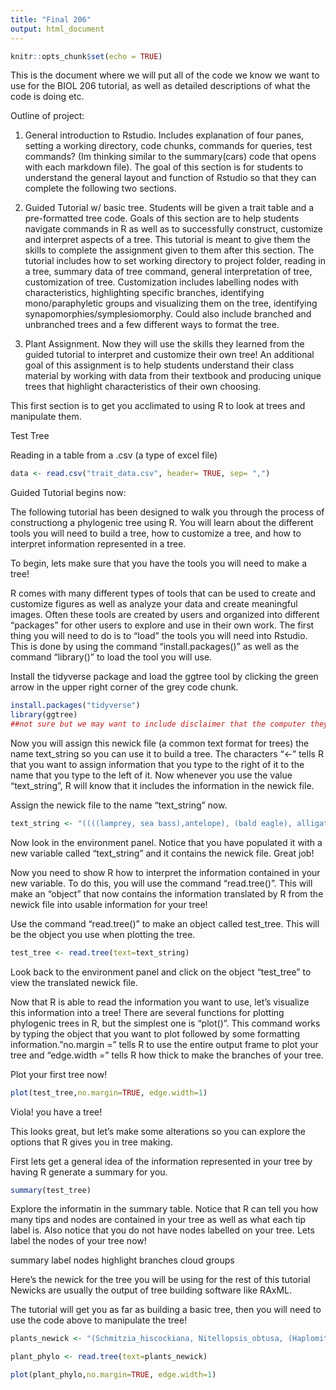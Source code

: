```yaml
---
title: "Final 206"
output: html_document
---
```


```r
knitr::opts_chunk$set(echo = TRUE)
```

This is the document where we will put all of the code we know we want to use for the BIOL 206 tutorial, as well as detailed descriptions of what the code is doing etc. 


Outline of project:

1. General introduction to Rstudio. Includes explanation of four panes, setting a working directory, code chunks, commands for queries, test commands? (Im thinking similar to the summary(cars) code that opens with each markdown file). The goal of this section is for students to understand the general layout and function of Rstudio so that they can complete the following two sections.

2. Guided Tutorial w/ basic tree. Students will be given a trait table and a pre-formatted tree code. Goals of this section are to help students navigate commands in R as well as to successfully construct, customize and interpret aspects of a tree. This tutorial is meant to give them the skills to complete the assignment given to them after this section. The tutorial includes how to set working directory to project folder, reading in a tree, summary data of tree command, general interpretation of tree, customization of tree. Customization includes labelling nodes with characteristics, highlighting specific branches, identifying mono/paraphyletic groups and visualizing them on the tree, identifying synapomorphies/symplesiomorphy. Could also include branched and unbranched trees and a few different ways to format the tree.

3. Plant Assignment. Now they will use the skills they learned from the guided tutorial to interpret and customize their own tree! An additional goal of this assignment is to help students understand their class material by working with data from their textbook and producing unique trees that highlight characteristics of their own choosing.


This first section is to get you acclimated to using R to look at trees and manipulate them. 

Test Tree

Reading in a table from a .csv (a type of excel file)
```r
data <- read.csv("trait_data.csv", header= TRUE, sep= ",")
```

Guided Tutorial begins now:

The following tutorial has been designed to walk you through the process of constructiong a phylogenic tree using R. You will learn about the different tools you will need to build a tree, how to customize a tree, and how to interpret information represented in a tree.

To begin, lets make sure that you have the tools you will need to make a tree!

R comes with many different types of tools that can be used to create and customize figures as well as analyze your data and create meaningful images. Often these tools are created by users and organized into different "packages" for other users to explore and use in their own work. The first thing you will need to do is to "load" the tools you will need into Rstudio. This is done by using the command "install.packages()" as well as the command "library()" to load the tool you will use.
 
Install the tidyverse package and load the ggtree tool by clicking the green arrow in the upper right corner of the grey code chunk.

```r
install.packages("tidyverse")
library(ggtree)
##not sure but we may want to include disclaimer that the computer they will be working on will probably not have the latest version of r and they should click no on a message to restart R after updating the packages 
```

Now you will assign this newick file (a common text format for trees) the name text_string so you can use it to build a tree. The characters "<-" tells R that you want to assign information that you type to the right of it to the name that you type to the left of it. Now whenever you use the value "text_string", R will know that it includes the information in the newick file.

Assign the newick file to the name "text_string" now.

```r
text_string <- "((((lamprey, sea bass),antelope), (bald eagle), alligator));"
```

Now look in the environment panel. Notice that you have populated it with a new variable called "text_string" and it contains the newick file. Great job!



Now you need to show R how to interpret the information contained in your new variable. To do this, you will use the command "read.tree()". This will make an "object" that now contains the information translated by R from the newick file into usable information for your tree! 

Use the command "read.tree()" to make an object called test_tree. This will be the object you use when plotting the tree. 

```r
test_tree <- read.tree(text=text_string)
```

Look back to the environment panel and click on the object "test_tree" to view the translated newick file.


Now that R is able to read the information you want to use, let's visualize this information into a tree! There are several functions for plotting phylogenic trees in R, but the simplest one is "plot()". This command works by typing the object that you want to plot followed by some formatting information."no.margin =" tells R to use the entire output frame to plot your tree and "edge.width =" tells R how thick to make the branches of your tree.

Plot your first tree now!

```r
plot(test_tree,no.margin=TRUE, edge.width=1)
```
Viola! you have a tree! 

This looks great, but let's make some alterations so you can explore the options that R gives you in tree making. 

First lets get a general idea of the information represented in your tree by having R generate a summary for you.

```r
summary(test_tree)
```
Explore the informatin in the summary table. Notice that R can tell you how many tips and nodes are contained in your tree as well as what each tip label is. Also notice that you do not have nodes labelled on your tree. Lets label the nodes of your tree now!



summary 
label nodes
highlight branches
cloud groups

Here's the newick for the tree you will be using for the rest of this tutorial
Newicks are usually the output of tree building software like RAxML.

The tutorial will get you as far as building a basic tree, then you will need to use the code above to manipulate the tree!

```r
plants_newick <- "(Schmitzia_hiscockiana, Nitellopsis_obtusa, (Haplomitrium_cooperi, Blasia_pusilla, Porella_cordeana),(Sphagnum_cuspidata, Thuridium_delicaulum), (Huperzia_lucidula, Lycopodium_digitatum), (((Dryoteris marginalis, Dryopteris_intermedia),Dennstaedtia_punctilobula),(Equisetum_arvense)), (Ginkgo_biloba, (Pinus_strobilus, Pinus_rigida)), (Baptisia_australis, Solanum_osscruentum,(Juglans_nigra, Carya_ovata)));"
```
```r
plant_phylo <- read.tree(text=plants_newick)
```
```r
plot(plant_phylo,no.margin=TRUE, edge.width=1)
```







